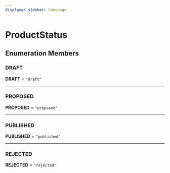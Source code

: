```yaml
---
displayed_sidebar: homepage
---
```



# ProductStatus

## Enumeration Members

### DRAFT

 **DRAFT** = `"draft"`

___

### PROPOSED

 **PROPOSED** = `"proposed"`

___

### PUBLISHED

 **PUBLISHED** = `"published"`

___

### REJECTED

 **REJECTED** = `"rejected"`

